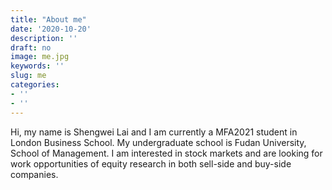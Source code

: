 ```yaml
---
title: "About me"
date: '2020-10-20'
description: ''
draft: no
image: me.jpg
keywords: ''
slug: me
categories:
- ''
- ''
---
```


Hi, my name is Shengwei Lai and I am currently a MFA2021 student in London Business School. My undergraduate school is Fudan University, School of Management. I am interested in stock markets and are looking for work opportunities of equity research in both sell-side and buy-side companies.